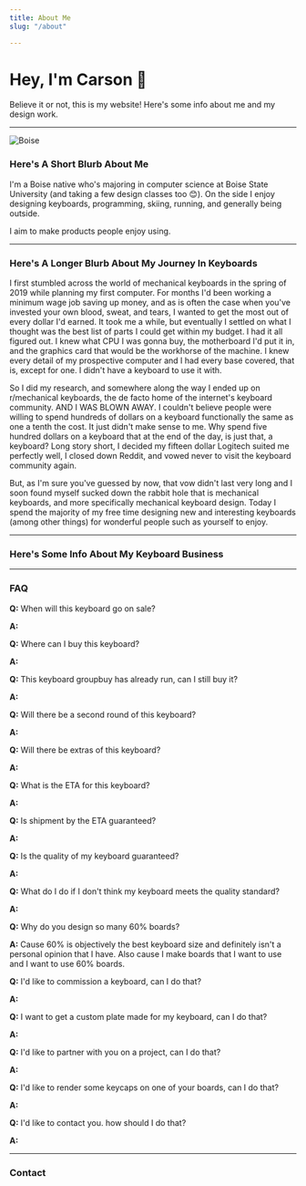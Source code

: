 ```yaml
---
title: About Me
slug: "/about"

---
```


# Hey, I'm Carson 👋

Believe it or not, this is my website! Here's some info about me and my design work.

***

![Boise](./boise.jpg)

### Here's A Short Blurb About Me

I'm a Boise native who's majoring in computer science at Boise State University (and taking a few design classes too 😊). On the side I enjoy designing keyboards, programming, skiing, running, and generally being outside.

I aim to make products people enjoy using.

***

### Here's A Longer Blurb About My Journey In Keyboards

I first stumbled across the world of mechanical keyboards in the spring of 2019 while planning my first computer. For months I'd been working a minimum wage job saving up money, and as is often the case when you've invested your own blood, sweat, and tears, I wanted to get the most out of every dollar I'd earned. It took me a while, but eventually I settled on what I thought was the best list of parts I could get within my budget. I had it all figured out. I knew what CPU I was gonna buy, the motherboard I'd put it in, and the graphics card that would be the workhorse of the machine. I knew every detail of my prospective computer and I had every base covered, that is, except for one. I didn't have a keyboard to use it with.

So I did my research, and somewhere along the way I ended up on r/mechanical keyboards, the de facto home of the internet's keyboard community. AND I WAS BLOWN AWAY. I couldn't believe people were willing to spend hundreds of dollars on a keyboard  functionally the same as one a tenth the cost. It just didn't make sense to me. Why spend five hundred dollars on a keyboard that at the end of the day, is just that, a keyboard? Long story short, I decided my fifteen dollar Logitech suited me perfectly well, I closed down Reddit, and vowed never to visit the keyboard community again.

But, as I'm sure you've guessed by now, that vow didn't last very long and I soon found myself sucked down the rabbit hole that is mechanical keyboards, and more specifically mechanical keyboard design. Today I spend the majority of my free time designing new and interesting keyboards (among other things) for wonderful people such as yourself to enjoy.

***

### Here's Some Info About My Keyboard Business

***

### FAQ

**Q:** When will this keyboard go on sale?

**A:**


**Q:** Where can I buy this keyboard?

**A:**


**Q:** This keyboard groupbuy has already run, can I still buy it?

**A:**


**Q:** Will there be a second round of this keyboard?

**A:**


**Q:** Will there be extras of this keyboard?

**A:**


**Q:** What is the ETA for this keyboard?

**A:**


**Q:** Is shipment by the ETA guaranteed?

**A:**


**Q:** Is the quality of my keyboard guaranteed?

**A:**


**Q:** What do I do if I don't think my keyboard meets the quality standard?

**A:**


**Q:** Why do you design so many 60% boards?

**A:** Cause 60% is objectively the best keyboard size and definitely isn't a personal opinion that I have. Also cause I make boards that I want to use and I want to use 60% boards.


**Q:** I'd like to commission a keyboard, can I do that?

**A:**


**Q:** I want to get a custom plate made for my keyboard, can I do that?

**A:**


**Q:** I'd like to partner with you on a project, can I do that?

**A:**


**Q:** I'd like to render some keycaps on one of your boards, can I do that?

**A:**


**Q:** I'd like to contact you. how should I do that?

**A:**

***

### Contact
